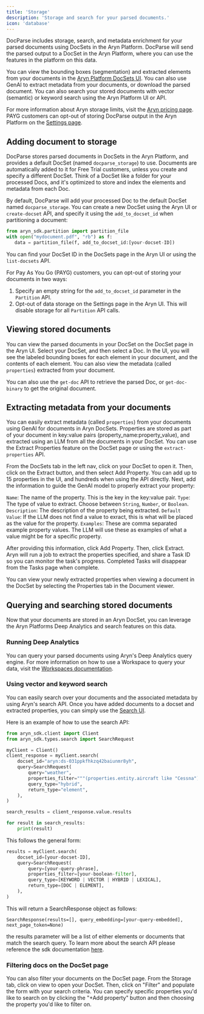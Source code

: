 ```yaml
---
title: 'Storage'
description: 'Storage and search for your parsed documents.'
icon: 'database'
---
```


DocParse includes storage, search, and metadata enrichment for your parsed documents using DocSets in the Aryn Platform. DocParse will send the parsed output to a DocSet in the Aryn Platform, where you can use the features in the platform on this data.

You can view the bounding boxes (segmentation) and extracted elements from your documents in the [Aryn Platform DocSets UI](https://app.aryn.ai/docsets). You can also use GenAI to extract metadata from your documents, or download the parsed document. You can also search your stored documents with vector (semantic) or keyword search using the Aryn Platform UI or API.

For more information about Aryn storage limits, visit the [Aryn pricing page](https://www.aryn.ai/pricing). PAYG customers can opt-out of storing DocParse output in the Aryn Platform on the [Settings page](https://app.aryn.ai/settings).

## Adding document to storage

DocParse stores parsed documents in DocSets in the Aryn Platform, and provides a default DocSet (named `docparse_storage`) to use. Documents are automatically added to it for Free Trial customers, unless you create and specify a different DocSet. Think of a DocSet like a folder for your processed Docs, and it's optimized to store and index the elements and metadata from each Doc.

By default, DocParse will add your processed Doc to the default DocSet named `docparse_storage`. You can create a new DocSet using the Aryn UI or `create-docset` API, and specify it using the `add_to_docset_id` when partitioning a document:


```python
from aryn_sdk.partition import partition_file
with open("mydocument.pdf", "rb") as f:
   data = partition_file(f, add_to_docset_id:[your-docset-ID])
```

You can find your DocSet ID in the DocSets page in the Aryn UI or using the `list-docsets` API.

For Pay As You Go (PAYG) customers, you can opt-out of storing your documents in two ways:

1. Specify an empty string for the `add_to_docset_id` parameter in the `Partition` API.
2. Opt-out of data storage on the Settings page in the Aryn UI. This will disable storage for all `Partition` API calls.


## Viewing stored documents

You can view the parsed documents in your DocSet on the DocSet page in the Aryn UI. Select your DocSet, and then select a Doc. In the UI, you will see the labeled bounding boxes for each element in your document, and the contents of each element. You can also view the metadata (called `properties`) extracted from your document.

You can also use the `get-doc` API to retrieve the parsed Doc, or `get-doc-binary` to get the original document.


## Extracting metadata from your documents

You can easily extract metadata (called `properties`) from your documents using GenAI for documents in Aryn DocSets. Properties are stored as part of your document in key:value pairs (property_name:property_value), and extracted using an LLM from all the documents in your DocSet. You can use the Extract Properties feature on the DocSet page or using the `extract-properties` API.

From the DocSets tab in the left nav, click on your DocSet to open it. Then, click on the Extract button, and then select Add Property. You can add up to 15 properties in the UI, and hundreds when using the API directly. Next, add the information to guide the GenAI model to properly extract your property:

`Name`: The name of the property. This is the key in the key:value pair.
`Type`: The type of value to extract. Choose between `String`, `Number`, or `Boolean`.
`Description`: The description of the property being extracted.
`Default Value`: If the LLM does not find a value to exract, this is what will be placed as the value for the property.
`Examples`: These are comma separated example property values. The LLM will use these as examples of what a value might be for a specific property.


After providing this information, click Add Property. Then, click Extract. Aryn will run a job to extract the properties specified, and share a Task ID so you can monitor the task's progress. Completed Tasks will disappear from the Tasks page when complete.

You can view your newly extracted properties when viewing a document in the DocSet by selecting the Properties tab in the Document viewer.


## Querying and searching stored documents

Now that your documents are stored in an Aryn DocSet, you can leverage the Aryn Platforms Deep Analytics and search features on this data.

### Running Deep Analytics

You can query your parsed documents using Aryn's Deep Analytics query engine. For more information on how to use a Workspace to query your data, visit the [Workspaces documentation](aryn-platform/querying-data/deep-analytics/using_workspaces).


### Using vector and keyword search

You can easily search over your documents and the associated metadata by using Aryn's search API. Once you have added documents to a docset and extracted properties, you can simply use the [Search UI](aryn-platform/querying-data/search/using_search_ui).

Here is an example of how to use the search API:

```python
from aryn_sdk.client import Client
from aryn_sdk.types.search import SearchRequest

myClient = Client()
client_response = myClient.search(
    docset_id="aryn:ds-031ppkfhkzq42baiunmr8yh",
    query=SearchRequest(
        query="weather",
        properties_filter="""(properties.entity.aircraft like "Cessna") and (properties.entity.operator <> "n/a") and (properties.entity.lowestCloudCondition = "Clear")""",
        query_type="hybrid",
        return_type="element",
    ),
)

search_results = client_response.value.results

for result in search_results:
    print(result)
```

This follows the general form:

```python
results = myClient.search(
    docset_id=[your-docset-ID],
    query=SearchRequest(
        query=[your-query-phrase],
        properties_filter=[your-boolean-filter],
        query_type=[KEYWORD | VECTOR | HYBRID | LEXICAL],
        return_type=[DOC | ELEMENT],
    ),
)
```

This will return a SearchResponse object as follows:

```
SearchResponse(results=[], query_embedding=[your-query-embedded], next_page_token=None)
```

the results parameter will be a list of either elements or documents that match the search query. To learn more about the search API please reference the sdk documentation [here](/sdk-reference/query#search).

### Filtering docs on the DocSet page

You can also filter your documents on the DocSet page. From the Storage tab, click on view to open your DocSet. Then, click on "Filter" and populate the form with your search criteria. You can specify specific properties you'd like to search on by clicking the "+Add property" button and then choosing the property you'd like to filter on.
